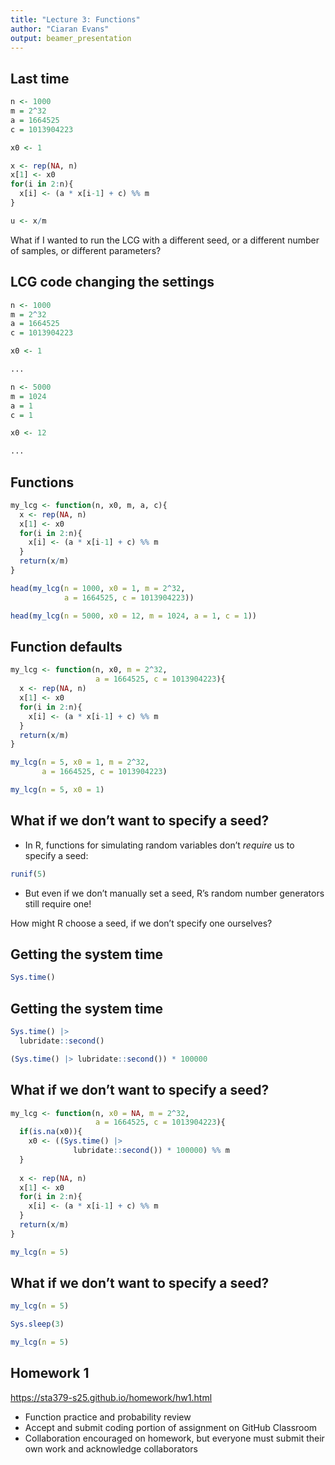 ```yaml
---
title: "Lecture 3: Functions"
author: "Ciaran Evans"
output: beamer_presentation
---
```


## Last time

```r
n <- 1000
m = 2^32
a = 1664525
c = 1013904223

x0 <- 1

x <- rep(NA, n)
x[1] <- x0
for(i in 2:n){
  x[i] <- (a * x[i-1] + c) %% m
}

u <- x/m
```


What if I wanted to run the LCG with a different seed, or a different number of samples, or different parameters?

## LCG code changing the settings

```r
n <- 1000
m = 2^32
a = 1664525
c = 1013904223

x0 <- 1

...

n <- 5000
m = 1024
a = 1
c = 1

x0 <- 12

...

```

## Functions

```r
my_lcg <- function(n, x0, m, a, c){
  x <- rep(NA, n)
  x[1] <- x0
  for(i in 2:n){
    x[i] <- (a * x[i-1] + c) %% m
  }
  return(x/m)
}

head(my_lcg(n = 1000, x0 = 1, m = 2^32, 
            a = 1664525, c = 1013904223))

head(my_lcg(n = 5000, x0 = 12, m = 1024, a = 1, c = 1))
```

## Function defaults

```r
my_lcg <- function(n, x0, m = 2^32, 
                   a = 1664525, c = 1013904223){
  x <- rep(NA, n)
  x[1] <- x0
  for(i in 2:n){
    x[i] <- (a * x[i-1] + c) %% m
  }
  return(x/m)
}

my_lcg(n = 5, x0 = 1, m = 2^32, 
       a = 1664525, c = 1013904223)

my_lcg(n = 5, x0 = 1)
```

## What if we don't want to specify a seed?

* In R, functions for simulating random variables don't *require* us to specify a seed:

```r
runif(5)
```

* But even if we don't manually set a seed, R's random number generators still require one!

How might R choose a seed, if we don't specify one ourselves?


## Getting the system time

```r
Sys.time()
```


## Getting the system time

```r
Sys.time() |>
  lubridate::second()
```

```r
(Sys.time() |> lubridate::second()) * 100000
```


## What if we don't want to specify a seed?

```r
my_lcg <- function(n, x0 = NA, m = 2^32, 
                   a = 1664525, c = 1013904223){
  if(is.na(x0)){
    x0 <- ((Sys.time() |> 
              lubridate::second()) * 100000) %% m
  }
  
  x <- rep(NA, n)
  x[1] <- x0
  for(i in 2:n){
    x[i] <- (a * x[i-1] + c) %% m
  }
  return(x/m)
}

my_lcg(n = 5)
```

## What if we don't want to specify a seed?

```r
my_lcg(n = 5)
```

```r
Sys.sleep(3)
```


```r
my_lcg(n = 5)
```



## Homework 1

[https://sta379-s25.github.io/homework/hw1.html](https://sta379-s25.github.io/homework/hw1.html)

* Function practice and probability review
* Accept and submit coding portion of assignment on GitHub Classroom
* Collaboration encouraged on homework, but everyone must submit their own work and acknowledge collaborators


